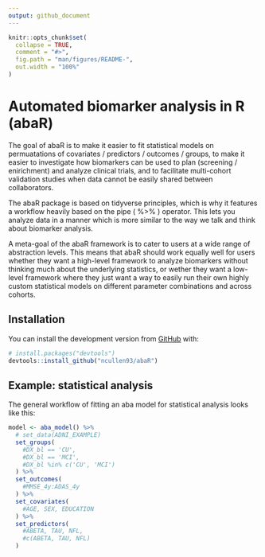 ```yaml
---
output: github_document
---
```


<!-- README.md is generated from README.Rmd. Please edit that file -->

```r
knitr::opts_chunk$set(
  collapse = TRUE,
  comment = "#>",
  fig.path = "man/figures/README-",
  out.width = "100%"
)
```

# Automated biomarker analysis in R (abaR)

<!-- badges: start -->
<!-- badges: end -->

The goal of abaR is to make it easier to fit statistical models on permuatations
of covariates / predictors / outcomes / groups, to make it easier to investigate how biomarkers can be used to plan (screening / enirichment) and analyze clinical trials, and to facilitate multi-cohort validation studies when data cannot be easily shared between collaborators.

The abaR package is based on tidyverse principles, which is why it features a workflow heavily based on the pipe ( %>% ) operator. This lets you analyze data in a manner which is more similar to the way we talk and think about biomarker analysis.

A meta-goal of the abaR framework is to cater to users at a wide range of abstraction
levels. This means that abaR should work equally well for users whether they want
a high-level framework to analyze biomarkers without thinking much about the underlying
statistics, or wether they want a low-level framework where they just want a way to 
easily run their own highly custom statistical models on different parameter
combinations and across cohorts.

## Installation

You can install the development version from 
[GitHub](https://github.com/ncullen93/abaR) with:

``` r
# install.packages("devtools")
devtools::install_github("ncullen93/abaR")
```

## Example: statistical analysis

The general workflow of fitting an aba model for statistical analysis looks like this:

``` r
model <- aba_model() %>% 
  # set_data(ADNI_EXAMPLE)
  set_groups(
    #DX_bl == 'CU',
    #DX_bl == 'MCI',
    #DX_bl %in% c('CU', 'MCI')
  ) %>% 
  set_outcomes(
    #MMSE_4y:ADAS_4y
  ) %>% 
  set_covariates(
    #AGE, SEX, EDUCATION
  ) %>% 
  set_predictors(
    #ABETA, TAU, NFL,
    #c(ABETA, TAU, NFL)
  )
  
```


